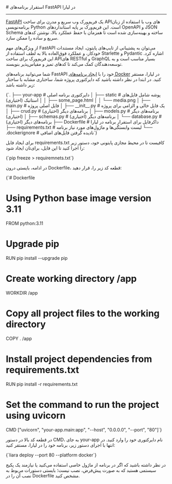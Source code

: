 
<Layout>
# استقرار برنامه‌های FastAPI در لیارا
<hr className="mb-2" />


<a href="https://fastapi.tiangolo.com/" className="blue-link">FastAPI</a> یک فریم‌ورک وب سریع و مدرن برای ساخت APIهای وب با استفاده از زبان برنامه‌نویسی Python است. این فریم‌ورک بر پایه استانداردهای OpenAPI و JSON Schema ساخته و بهینه‌سازی شده است تا همزمان با حفظ عملکرد بالا، نوشتن کدهای سریع و ساده را ممکن سازد.

از ویژگی‌های مهم FastAPI می‌توان به پشتیبانی از تایپ‌های پایتون، ایجاد مستندات خودکار، و عملکرد فوق‌العاده بالا به لطف استفاده از Starlette و Pydantic اشاره کرد. این فریم‌ورک برای ساخت APIهای RESTful و GraphQL بسیار مناسب است و به توسعه‌دهندگان کمک می‌کند تا کدهای تمیز و مقیاس‌پذیر بنویسند.



<div className="h-2" />

<div className="h-2" />

شما می‌توانید برنامه‌های FastAPI خود را با <a href="../how-tos/create-app" className="blue-link">ایجاد برنامه‌های Docker</a> در لیارا، مستقر کنید.
در ابتدا در نظر داشته باشید که دایرکتوری پروژه شما، ساختاری مشابه با ساختار زیر داشته باشد:

<div className="h-2" />
<div dir='ltr'>
    <Highlight className="txt">
        {`.
├── your-app                     # دایرکتوری برنامه اصلی
│   ├── static                   # پوشه شامل فایل‌های استاتیک (اختیاری)
│   │   ├── some_page.html   
│   │   └── media.png      
│   ├── main.py                  # فایل اصلی پروژه
│   ├── __init__.py              # یک فایل خالی و الزامی برای پروژه
│   ├── crud.py                  # برنامه‌های دیگر (اختیاری)
│   ├── models.py                # برنامه‌های دیگر (اختیاری)
│   ├── schemas.py               # برنامه‌های دیگر (اختیاری)
│   └── database.py              # برنامه‌های دیگر (اختیاری)
├── Dockerfile                   # داکرفایل برای استقرار برنامه در لیارا 
├── requirements.txt             # لیست وابستگی‌ها و ماژول‌های مورد نیاز برنامه
└── .dockerignore                # نادیده گرفتن فایل‌های اضافی`}
    </Highlight>
</div>
<div className="h-2" />

برای ایجاد فایل <Important>requirements.txt</Important> کافیست تا در محیط مجازی پایتونی خود، دستور زیر را اجرا کنید تا این فایل، برای‌تان ایجاد شود:

<div className="h-2" />
<div dir='ltr'>
    <Highlight className="dockerfile">
        {`pip freeze > requiremnets.txt`}
    </Highlight>
</div>
<div className="h-2" />

در ادامه، بایستی درون <Important>Dockerfile</Important>، قطعه کد زیر را، قرار دهید:

<div className="h-2" />
<div dir='ltr'>
    <Highlight className="dockerfile">
        {`# Dockerfile

# Using Python base image version 3.11
FROM python:3.11 

# Upgrade pip
RUN pip install --upgrade pip

# Create working directory /app
WORKDIR /app

# Copy all project files to the working directory
COPY . /app

# Install project dependencies from requirements.txt
RUN pip install -r requirements.txt

# Set the command to run the project using uvicorn
CMD ["uvicorn", "your-app.main:app", "--host", "0.0.0.0", "--port", "80"]`}
    </Highlight>
</div>
<div className="h-2" />

در قطعه کد بالا در دستور <Important>CMD</Important>، به جای <Important>your-app</Important> نام دایرکتوری خود را وارد کنید. در انتها با اجرای دستور زیر، برنامه خود را در لیارا، مستقر کنید:

<div className="h-2" />
<div dir='ltr'>
    <Highlight className="dockerfile">
        {`liara deploy --port 80 --platform docker`}
    </Highlight>
</div>
<div className="h-2" />

در نظر داشته باشید که اگر در برنامه از ماژول خاصی استفاده می‌کنید یا نیازمند یک پکیج سیستمی هستید که به صورت پیش‌فرض، نصب نیست؛ بایستی دستورات مربوط به نصب آن را در <Important>Dockerfile</Important> مشخص کنید.



</Layout>